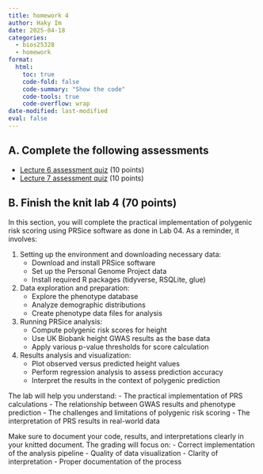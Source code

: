 ```yaml
---
title: homework 4
author: Haky Im
date: 2025-04-18
categories:
  - bios25328
  - homework
format:
  html:
    toc: true
    code-fold: false
    code-summary: "Show the code"
    code-tools: true
    code-overflow: wrap
date-modified: last-modified
eval: false
---
```


## A. Complete the following assessments
- [Lecture 6 assessment quiz](https://forms.gle/2FazW6RRTqqfVgY59)   (10 points)
- [Lecture 7 assessment quiz](https://forms.gle/nDuJCpRxaP4p7eot8) (10 points)

## B. Finish the knit lab 4 (70 points)

In this section, you will complete the practical implementation of polygenic risk scoring using PRSice software as done in Lab 04. As a reminder, it involves:

1. Setting up the environment and downloading necessary data:
   - Download and install PRSice software
   - Set up the Personal Genome Project data
   - Install required R packages (tidyverse, RSQLite, glue)

2. Data exploration and preparation:
   - Explore the phenotype database
   - Analyze demographic distributions
   - Create phenotype data files for analysis

3. Running PRSice analysis:
   - Compute polygenic risk scores for height
   - Use UK Biobank height GWAS results as the base data
   - Apply various p-value thresholds for score calculation

4. Results analysis and visualization:
   - Plot observed versus predicted height values
   - Perform regression analysis to assess prediction accuracy
   - Interpret the results in the context of polygenic prediction

The lab will help you understand:
- The practical implementation of PRS calculations
- The relationship between GWAS results and phenotype prediction
- The challenges and limitations of polygenic risk scoring
- The interpretation of PRS results in real-world data

Make sure to document your code, results, and interpretations clearly in your knitted document. The grading will focus on:
- Correct implementation of the analysis pipeline
- Quality of data visualization
- Clarity of interpretation
- Proper documentation of the process

